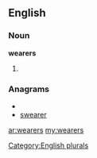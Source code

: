 ==English==

===Noun===
'''wearers'''

# {{plural of|[[wearer]]}}

===Anagrams===
* {{alphagram|aeerrsw}}
* [[swearer#English|swearer]]

[[Category:English plurals]]

[[ar:wearers]]
[[my:wearers]]